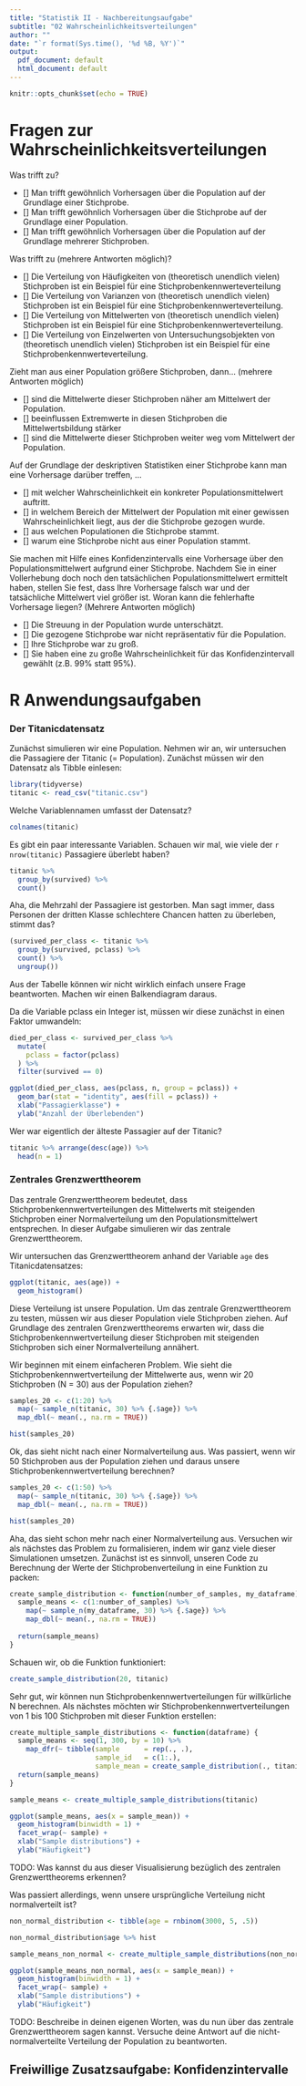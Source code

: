 ```yaml
---
title: "Statistik II - Nachbereitungsaufgabe"
subtitle: "02 Wahrscheinlichkeitsverteilungen"
author: ""
date: "`r format(Sys.time(), '%d %B, %Y')`"
output:
  pdf_document: default
  html_document: default
---
```


```r
knitr::opts_chunk$set(echo = TRUE)
```


# Fragen zur Wahrscheinlichkeitsverteilungen

Was trifft zu?

- [] Man trifft gewöhnlich Vorhersagen über die Population auf der Grundlage einer Stichprobe. 
- [] Man trifft gewöhnlich Vorhersagen über die Stichprobe auf der Grundlage einer Population. 
- [] Man trifft gewöhnlich Vorhersagen über die Population auf der Grundlage mehrerer Stichproben.

Was trifft zu (mehrere Antworten möglich)?

- [] Die Verteilung von Häufigkeiten von (theoretisch unendlich vielen) Stichproben ist ein Beispiel für eine Stichprobenkennwerteverteilung
- [] Die Verteilung von Varianzen von (theoretisch unendlich vielen) Stichproben ist ein Beispiel für eine Stichprobenkennwerteverteilung. 
- [] Die Verteilung von Mittelwerten von (theoretisch unendlich vielen) Stichproben ist ein Beispiel für eine Stichprobenkennwerteverteilung.
- [] Die Verteilung von Einzelwerten von Untersuchungsobjekten von (theoretisch unendlich vielen) Stichproben ist ein Beispiel für eine Stichprobenkennwerteverteilung. 

Zieht man aus einer Population größere Stichproben, dann... (mehrere Antworten möglich)

- [] sind die Mittelwerte dieser Stichproben näher am Mittelwert der Population.  
- [] beeinflussen Extremwerte in diesen Stichproben die Mittelwertsbildung stärker
- [] sind die Mittelwerte dieser Stichproben weiter weg vom Mittelwert der Population. 

Auf der Grundlage der deskriptiven Statistiken einer Stichprobe kann man eine Vorhersage darüber treffen, ...

- [] mit welcher Wahrscheinlichkeit ein konkreter Populationsmittelwert auftritt. 
- [] in welchem Bereich der Mittelwert der Population mit einer gewissen Wahrscheinlichkeit liegt, aus der die Stichprobe gezogen wurde. 
- [] aus welchen Populationen die Stichprobe stammt. 
- [] warum eine Stichprobe nicht aus einer Population stammt.  

Sie machen mit Hilfe eines Konfidenzintervalls eine Vorhersage über den Populationsmittelwert aufgrund einer Stichprobe. Nachdem Sie in einer Vollerhebung doch noch den tatsächlichen Populationsmittelwert ermittelt haben, stellen Sie fest, dass Ihre Vorhersage falsch war und der tatsächliche Mittelwert viel größer ist. Woran kann die fehlerhafte Vorhersage liegen? (Mehrere Antworten möglich)

- [] Die Streuung in der Population wurde unterschätzt. 
- [] Die gezogene Stichprobe war nicht repräsentativ für die Population.  
- [] Ihre Stichprobe war zu groß.  
- [] Sie haben eine zu große Wahrscheinlichkeit für das Konfidenzintervall gewählt (z.B. 99% statt 95%). 


# R Anwendungsaufgaben

### Der Titanicdatensatz

Zunächst simulieren wir eine Population. Nehmen wir an, wir untersuchen die Passagiere der Titanic (= Population). Zunächst müssen wir den Datensatz als Tibble einlesen:

```r
library(tidyverse)
titanic <- read_csv("titanic.csv")
```

Welche Variablennamen umfasst der Datensatz? 

```r
colnames(titanic)
```

Es gibt ein paar interessante Variablen. Schauen wir mal, wie viele der `r nrow(titanic)` Passagiere überlebt haben?

```r
titanic %>% 
  group_by(survived) %>%
  count()
```

Aha, die Mehrzahl der Passagiere ist gestorben. Man sagt immer, dass Personen der dritten Klasse schlechtere Chancen hatten zu überleben, stimmt das?

```r
(survived_per_class <- titanic %>% 
  group_by(survived, pclass) %>%
  count() %>%
  ungroup())
```

Aus der Tabelle können wir nicht wirklich einfach unsere Frage beantworten. Machen wir einen Balkendiagram daraus. 

Da die Variable pclass ein Integer ist, müssen wir diese zunächst in einen Faktor umwandeln:

```r
died_per_class <- survived_per_class %>%
  mutate(
    pclass = factor(pclass)
  ) %>%
  filter(survived == 0)
```


```r
ggplot(died_per_class, aes(pclass, n, group = pclass)) +
  geom_bar(stat = "identity", aes(fill = pclass)) +
  xlab("Passagierklasse") +
  ylab("Anzahl der Überlebenden")
```


Wer war eigentlich der älteste Passagier auf der Titanic? 

```r
titanic %>% arrange(desc(age)) %>%
  head(n = 1)
```

### Zentrales Grenzwerttheorem 

Das zentrale Grenzwerttheorem bedeutet, dass Stichprobenkennwertverteilungen des Mittelwerts mit steigenden Stichproben einer Normalverteilung um den Populationsmittelwert entsprechen. In dieser Aufgabe simulieren wir das zentrale Grenzwerttheorem. 

Wir untersuchen das Grenzwerttheorem anhand der Variable `age` des Titanicdatensatzes:

```r
ggplot(titanic, aes(age)) +
  geom_histogram()
```

Diese Verteilung ist unsere Population. Um das zentrale Grenzwerttheorem zu testen, müssen wir aus dieser Population viele Stichproben ziehen. Auf Grundlage des zentralen Grenzwerttheorems erwarten wir, dass die Stichprobenkennwertverteilung dieser Stichproben mit steigenden Stichproben sich einer Normalverteilung annähert. 

Wir beginnen mit einem einfacheren Problem. Wie sieht die Stichprobenkennwertverteilung der Mittelwerte aus, wenn wir 20 Stichproben (N = 30) aus der Population ziehen? 

```r
samples_20 <- c(1:20) %>% 
  map(~ sample_n(titanic, 30) %>% {.$age}) %>%
  map_dbl(~ mean(., na.rm = TRUE))

hist(samples_20)
```

Ok, das sieht nicht nach einer Normalverteilung aus. Was passiert, wenn wir 50 Stichproben aus der Population ziehen und daraus unsere Stichprobenkennwertverteilung berechnen? 

```r
samples_20 <- c(1:50) %>% 
  map(~ sample_n(titanic, 30) %>% {.$age}) %>%
  map_dbl(~ mean(., na.rm = TRUE))

hist(samples_20)
```

Aha, das sieht schon mehr nach einer Normalverteilung aus. Versuchen wir als nächstes das Problem zu formalisieren, indem wir ganz viele dieser Simulationen umsetzen. Zunächst ist es sinnvoll, unseren Code zu Berechnung der Werte der Stichprobenverteilung in eine Funktion zu packen:

```r
create_sample_distribution <- function(number_of_samples, my_dataframe) {
  sample_means <- c(1:number_of_samples) %>% 
    map(~ sample_n(my_dataframe, 30) %>% {.$age}) %>%
    map_dbl(~ mean(., na.rm = TRUE))
  
  return(sample_means)
}
```

Schauen wir, ob die Funktion funktioniert:

```r
create_sample_distribution(20, titanic)
```

Sehr gut, wir können nun Stichprobenkennwertverteilungen für willkürliche N berechnen. Als nächstes möchten wir Stichprobenkennwertverteilungen von 1 bis 100 Stichproben mit dieser Funktion erstellen:

```r
create_multiple_sample_distributions <- function(dataframe) {
  sample_means <- seq(1, 300, by = 10) %>%
    map_dfr(~ tibble(sample      = rep(., .), 
                     sample_id   = c(1:.), 
                     sample_mean = create_sample_distribution(., titanic)))
  return(sample_means)
}

sample_means <- create_multiple_sample_distributions(titanic)
```


```r
ggplot(sample_means, aes(x = sample_mean)) +
  geom_histogram(binwidth = 1) +
  facet_wrap(~ sample) +
  xlab("Sample distributions") +
  ylab("Häufigkeit")
```

TODO: Was kannst du aus dieser Visualisierung bezüglich des zentralen Grenzwerttheorems erkennen? 

Was passiert allerdings, wenn unsere ursprüngliche Verteilung nicht normalverteilt ist? 

```r
non_normal_distribution <- tibble(age = rnbinom(3000, 5, .5))

non_normal_distribution$age %>% hist
```

```r
sample_means_non_normal <- create_multiple_sample_distributions(non_normal_distribution)

ggplot(sample_means_non_normal, aes(x = sample_mean)) +
  geom_histogram(binwidth = 1) +
  facet_wrap(~ sample) +
  xlab("Sample distributions") +
  ylab("Häufigkeit")
```

TODO: Beschreibe in deinen eigenen Worten, was du nun über das zentrale Grenzwerttheorem sagen kannst. Versuche deine Antwort auf die nicht-normalverteilte Verteilung der Population zu beantworten. 


## Freiwillige Zusatzsaufgabe: Konfidenzintervalle

